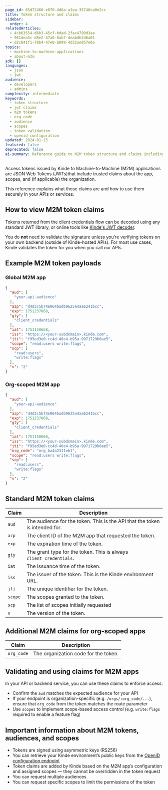 ```yaml
---
page_id: 65d72460-e870-4d6a-a1ea-35740ca0e2cc
title: Token structure and claims
sidebar:
  order: 4
relatedArticles:
  - 4cb63554-d6b3-45cf-bdad-2fac4790d3aa
  - 961dea3c-d8e2-47a0-8ab7-deabdb2d6a01
  - d2c841f1-78b4-47e0-b899-4d32ae857e0a
topics:
  - machine-to-machine-applications
  - about-m2m
sdk: []
languages:
  - json
  - jwt
audience:
  - developers
  - admins
complexity: intermediate
keywords:
  - token structure
  - jwt claims
  - m2m tokens
  - org_code
  - audience
  - scopes
  - token validation
  - openid configuration
updated: 2024-01-15
featured: false
deprecated: false
ai-summary: Reference guide to M2M token structure and claims including JWT payload examples, standard claims, and validation best practices for secure API access.
---
```


Access tokens issued by Kinde to Machine-to-Machine (M2M) applications are JSON Web Tokens (JWTs)that include trusted claims about the app, scopes, and (if applicable) the organization.

This reference explains what those claims are and how to use them securely in your APIs or services.

## How to view M2M token claims

Tokens returned from the client credentials flow can be decoded using any standard JWT library, or online tools like [Kinde's JWT decoder](https://kinde.com/tools/online-jwt-decoder/).

You do **not** need to validate the signature unless you're verifying tokens on your own backend (outside of Kinde-hosted APIs). For most use cases, Kinde validates the token for you when you call our APIs.

## Example M2M token payloads

### Global M2M app

```json
{
  "aud": [
    "your-api-audience"
  ],
  "azp": "d4d3c5b74e064badb9625a4aa6241bcc",
  "exp": 1751237068,
  "gty": [
    "client_credentials"
  ],
  "iat": 1751150668,
  "iss": "https://<your-subdomain>.kinde.com",
  "jti": "f95ed3e0-cc4d-40c4-b95a-9971729b0ae5",
  "scope": "read:users write:flags",
  "scp": [
    "read:users",
    "write:flags"
  ],
  "v": "2"
}
```

### Org-scoped M2M app

```json
{
  "aud": [
    "your-api-audience"
  ],
  "azp": "d4d3c5b74e064badb9625a4aa6241bcc",
  "exp": 1751237068,
  "gty": [
    "client_credentials"
  ],
  "iat": 1751150668,
  "iss": "https://<your-subdomain>.kinde.com",
  "jti": "f95ed3e0-cc4d-40c4-b95a-9971729b0ae5",
  "org_code": "org_ba4a2311eb1",
  "scope": "read:users write:flags",
  "scp": [
    "read:users",
    "write:flags"
  ],
  "v": "2"
}
```

## Standard M2M token claims

| Claim | Description |
|-------|-------------|
| `aud` | The audience for the token. This is the API that the token is intended for. |
| `azp` | The client ID of the M2M app that requested the token. |
| `exp` | The expiration time of the token. |
| `gty` | The grant type for the token. This is always `client_credentials`. |
| `iat` | The issuance time of the token. |
| `iss` | The issuer of the token. This is the Kinde environment URL. |
| `jti` | The unique identifier for the token. |
| `scope` | The scopes granted to the token. |
| `scp` | The list of scopes initially requested |
| `v` | The version of the token. |

## Additional M2M claims for org-scoped apps

| Claim | Description |
|-------|-------------|
| `org_code` | The organization code for the token. |


## Validating and using claims for M2M apps

In your API or backend service, you can use these claims to enforce access:

- Confirm the `aud` matches the expected audience for your API
- If your endpoint is organization-specific (e.g. `/orgs/:org_code/...`), ensure that `org_code` from the token matches the route parameter
- Use `scopes` to implement scope-based access control (e.g. `write:flags` required to enable a feature flag)

## Important information about M2M tokens, audiences, and scopes

- Tokens are signed using asymmetric keys (RS256)
- You can retrieve your Kinde environment’s public keys from the [OpenID configuration endpoint](https://your-subdomain.kinde.com/.well-known/openid-configuration)
- Token claims are added by Kinde based on the M2M app’s configuration and assigned scopes — they cannot be overridden in the token request
- You can request multiple audiences
- You can request specific scopes to limit the permissions of the token
